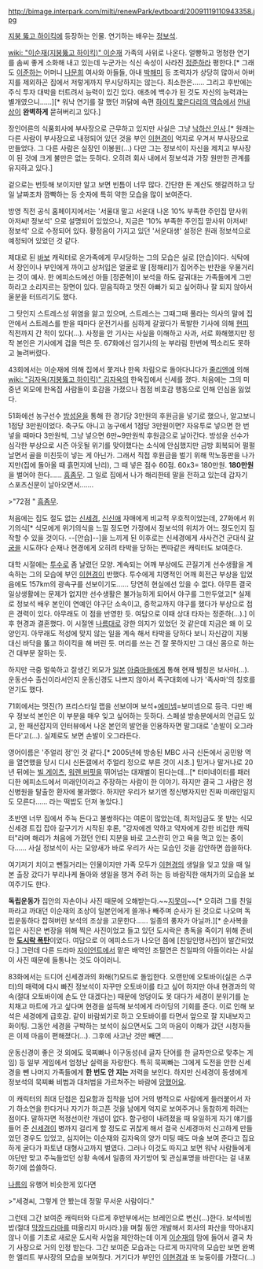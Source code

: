 http://bimage.interpark.com/milti/renewPark/evtboard/20091119110943358.jpg

[[지붕 뚫고 하이킥]]에 등장하는 인물. 연기하는 배우는 [[정보석]]. 

[[wiki: "이순재(지붕뚫고 하이킥)" 이순재]] 가족의 사위로 나온다. 얼빵하고 멍청한 연기를 솜씨 좋게 소화해 내고 있는데 누군가는 식신 속성이 사라진 [[정준하]]라 평한다.[* 그래도 [[이준하]]는 어머니 [[나문희]] 여사와 아들들, 아내 [[박해미]] 등 조력자가 상당히 많아서 아버지를 제외하곤 집에서 저렇게까지 무시당하지는 않는다. 최소한은...... 그리고 후반에는 주식 투자 대박을 터트려서 능력이 있긴 있다. 애초에 백수가 된 것도 자신의 능력과는 별개였으니......][* 워낙 연기를 잘 했던 까닭에 속편 [[하이킥 짧은다리의 역습]]에서 [[안내상]]이 '''완벽하게''' 묻혀버리고 있다.]

장인어른의 식품회사에 부사장으로 근무하고 있지만 사실은 그냥 [[낙하산 인사]].[* 원래는 다른 사람이 부사장으로 내정되어 있던 것을 부인 [[이현경]]이 억지로 우겨서 부사장으로 만들었다. 그 다른 사람은 실장인 이봉원(...) 다만 그는 정보석이 자신을 제치고 부사장이 된 것에 크게 불만은 없는 듯하다. 오히려 회사 내에서 정보석과 가장 원만한 관계를 유지하고 있다.] 

겉으로는 번듯해 보이지만 알고 보면 빈틈이 너무 많다. 간단한 돈 계산도 헷갈려하고 당일 날짜조차 깜빡하는 등 숫자에 특히 약한 모습을 많이 보여준다.

방영 직전 공식 홈페이지에서는 '서울대 말고 서운대 나온 10% 부족한 주인집 맏사위 아저씨! 정보석' 으로 설명되어 있었으나, 지금은 '10% 부족한 주인집 맏사위 아저씨! 정보석' 으로 수정되어 있다. 황정음이 가지고 있던 '서운대생' 설정은 원래 정보석으로 예정되어 있었던 것 같다.

제대로 된 [[바보]] 캐릭터로 온가족에게 무시당하는 그의 모습은 실로 [안습]이다. 식탁에서 장인이나 부인에게 까이고 상처입은 얼굴로 딸 [정해리]가 집어주는 반찬을 우물거리는 것이 예사. 한 에피소드에선 아들 [정준혁]이 보석을 하도 갈궈대는 가족들에게 그만하라고 소리지르는 장면이 있다. 
믿음직하고 멋진 아빠가 되고 싶어하나 잘 되지 않아서 울분을 터뜨리기도 했다.

그 탓인지 스트레스성 위염을 앓고 있으며, 스트레스는 그때그때 풀라는 의사의 말에 집안에서 스트레스를 받을 때마다 운전기사를 심하게 갈궜다가 폭발한 기사에 의해 [[현피]] 직전까지 간 적이 있다(…). 사정을 안 기사는 사실을 이해하고 사과, 서로 화해했지만 정작 본인은 기사에게 겁을 먹은 듯. 67화에선 임기사의 눈 부라림 한번에 찍소리도 못하고 눌려버렸다.

43회에서는 이순재에 의해 집에서 쫓겨나 한옥 차림으로 돌아다니다가 [[줄리엔]]에 의해 [[wiki: "김자옥(지붕뚫고 하이킥)" 김자옥]]의 한옥집에서 신세를 졌다. 처음에는 그의 미중년 외모에 한옥집 사람들이 호감을 가졌으나 점점 비호감 행동으로 인해 인심을 잃었다.

51화에선 농구선수 [[방성윤]]을 통해 한 경기당 3만원의 후원금을 넣기로 했으나, 알고보니 1점당 3만원이었다. 축구도 아니고 농구에서 1점당 3만원이면? 자유투로 넣으면 한 번 넣을 때마다 3만원씩, 그냥 넣으면 6만~9만원씩 후원금으로 날아간다. 방성윤 선수가 심각한 부상으로 시즌 아웃될 위기를 맞이했다는 소식에 안심했지만 금방 회복되어 펄펄 날면서 골을 미친듯이 넣는 게 아닌가. 그래서 직접 후원금을 벌기 위해 막노동판을 나가지만(집에 돌아올 때 흙먼지에 난리), 그 때 넣은 점수 60점. 60x3= 180만원. '''180만원'''을 벌어야 한다...... [[흠좀무]]. 그 일로 집에서 나가 해리한테 말을 전하고 있는데 갑자기 스포츠신문이 날아오면서.......

>"72점 "
[[흠좀무]].

처음에는 집도 절도 없는 [[신세경(지붕뚫고 하이킥)|신세경]], [[신신애]] 자매에게 비교적 우호적이었는데, 27화에서 위기의식[* 식모에게 위기의식을 느낄 정도면 가정에서 정보석의 위치가 어느 정도인지 짐작할 수 있을 것이다. --[안습]--]을 느끼게 된 이후로는 신세경에게 사사건건 군대식 [[갈굼]]을 시도하다 순재나 현경에게 오히려 타박을 당하는 찐따같은 캐릭터도 보여준다.

대학 시절에는 [[투수]]로 좀 날렸던 모양. 계속되는 어깨 부상에도 끈질기게 선수생활을 계속하는 그의 모습에 부인 [[이현경]]이 반했다. 투수에게 치명적인 어깨 회전근 부상을 입었음에도 157km의 광속구를 선보이기도...... 당연히 현실에선 있을 수 없다. 아무튼 결국 일상생활에는 문제가 없지만 선수생활은 불가능하게 되어서 야구를 그만두었고[* 실제로 정보석 배우 본인이 연예인 야구단 소속이고, 중학교까지 야구를 했다가 부상으로 접은 경력이 있다. 아무래도 이 점을 반영한 듯. 여담으로 이때 상대 타자는 정준하(…).] 이후 현경과 결혼했다. 이 시절엔 [[나름]]대로 강한 의지가 있었던 것 같은데 지금은 왜 이 모양인지. 아무래도 적성에 맞지 않는 일을 계속 해서 타박을 당하다 보니 자신감이 지붕 대신 바닥을 뚫고 하이킥을 해 버린 듯. 머리를 쓰는 건 잘 못하지만 그 대신 몸으로 하는 건 대부분 잘하는 듯.

하지만 극중 멀쑥하고 잘생긴 외모가 [[일본]] [[아줌마]]들에게 통해 현재 별칭은 보사마(…). 운동선수 출신이라서인지 운동신경도 나쁘지 않아서 족구대회에 나가 '족사마'의 칭호를 얻기도 했다.

71회에서는 멋진(?) 프리스타일 랩을 선보이며 보석+[[에미넴]]=보미넴으로 등극. 다만 배우 정보석 본인은 이 부분을 매우 잊고 싶어하는 듯하다. 스페셜 방송분에서의 언급도 있고, 한 패션잡지의 인터뷰에서 나온 본인의 발언을 인용하자면 말그대로 '손발이 오그라든다'고(…). 실제로도 보면 손발이 오그라든다.

영어이름은 '주얼리 정'인 것 같다.[* 2005년에 방송된 MBC 사극 신돈에서 공민왕 역을 열연했을 당시 디시 신돈갤에서 주얼리 정으로 부른 것이 시초.] 믿거나 말거나로 20년 뒤에는 [[빌 게이츠]], [[워렌 버핏]]을 뛰어넘는 대재벌이 된다는데...[* 터미네이터를 패러디한 에피소드에서 미래인이라고 주장하는 사람이 한 이야기. 하지만 결국 그 사람은 정신병원을 탈출한 환자에 불과했다. 하지만 우리가 보기엔 정신병자지만 진짜 미래인일지도 모른다...... 라는 떡밥도 던져 놓았다.]

초반엔 너무 집에서 주눅 든다고 불쌍하다는 여론이 많았는데, 최저임금도 못 받는 식모 신세경 트집 잡아 갈구기가 시작된 후론, "강자에겐 약하고 약자에게 강한 비겁한 캐릭터"라며 해리가 처음에 가졌던 안티 지분을 바로 고스란히 안고 욕을 먹고 있는 중이다...... 사실 정보석이 사는 모양새가 바로 우리가 사는 모습인 것을 감안하면 씁쓸하다.

여기저기 치이고 뺀질거리는 인물이지만 가족 모두가 [[이현경]]의 생일을 잊고 있을 때 일본 출장 갔다가 부리나케 돌아와 생일을 챙겨 주려 하는 등 바람직한 애처가의 모습을 보여주기도 한다. 

'''독립운동가''' 집안의 자손이나 사진 때문에 오해받는다.~~[[지못미]]~~[* 오히려 그를 친일파라고 까대던 이순재의 조상이 일본인에게 쓸개나 빼주며 순사가 된 것으로 나오며 독립운동하다 잡혀버린 보석의 조상을 고문한다...... 일종의 풍자가 아닐까.][* 순사복을 입은 사진은 변장을 위해 찍은 사진이었고 들고 있던 도시락은 총독을 죽이기 위해 준비한 '''[[윤봉길|도시락 폭탄]]'''이었다. 여담으로 이 에피소드가 나오던 쯤에 [친일인명사전]이 발간되었다.] 그런데 다른 드라마 [[자이언트(드라마)|자이언트]]에서 맡은 배역인 조필연은 친일파의 아들이라는 사실이 사진 때문에 들통나는 것도 아이러니.

83화에서는 드디어 신세경과의 화해(?)모드로 돌입한다. 오랜만에 오토바이(실은 스쿠터)의 매력에 다시 빠진 정보석이 자꾸만 오토바이를 타고 싶어 하지만 아내 현경과의 약속(절대 오토바이에 손도 안 대겠다는) 때문에 엉덩이도 못 대다가 세경이 분위기를 눈치채고 마트에 가고 싶다며 현경을 설득해 보석에게 라이딩의 기회를 준다. 이로 인해 보석은 세경에게 급호감. 같이 바람쐬기로 하고 오토바이를 타면서 앞으로 잘 지내보자고 화이팅. 그동안 세경을 구박하는 보석이 싫으면서도 그의 마음이 이해가 갔던 시청자들은 이제 마음이 편해졌다(…). 그후에 사고난 것만 빼면......

운동신경이 좋은 것 외에도 묵찌빠나 이구동성(네 글자 단어를 한 글자만으로 맞추는 게임) 등 일부 게임에서 엄청난 실력을 자랑한다. 특히 묵찌빠는 그에게 도전을 안한 신세경을 뺀 나머지 가족들에게 '''한 번도 안 지는''' 저력을 보인다. 하지만 신세경이 동생에게 정보석의 묵찌빠 비법과 대처법을 가르쳐주는 바람에 [[망했어요]].

이 캐릭터의 최대 단점은 집요함과 집착을 넘어 거의 병적으로 사람에게 들러붙어서 자기 하소연을 한다거나 자기가 하고픈 것을 남에게 억지로 보여주거나 동참하게 하려는 점이다. 말하자면 적정선이란 개념이 없다. 함구령이 내려졌을 때 유일하게 자기 얘기를 들어 준 [[신세경(지붕뚫고 하이킥)|신세경]]이 병까지 걸리게 할 정도로 귀찮게 해서 결국 신세경마저 신고하게 만들었던 경우도 있었고, 심지어는 이순재와 김자옥의 양가 미팅 때도 마술 보여 준다고 집요하게 굴다가 파토낸 대형사고까지 벌였다. 그러나 이것도 따지고 보면 워낙 사람들에게 야단만 맞고 주눅들었던 상황 속에서 일종의 자기방어 및 관심표명을 바란다는 걸 내포하기에 씁쓸하다.

[[나름]]의 유행어 비슷한게 있다면

>"세경씨, 그렇게 안 봤는데 정말 무서운 사람이다."

그런데 그간 보여준 캐릭터와 다르게 후반부에서는 브레인으로 변신(...)한다. 보석비빔밥(절대 [[막장드라마]]를 떠올리지 마시라.)을 며칠 동안 개발해서 회사의 파산을 막아내지 않나 이를 기초로 새로운 도시락 사업을 제안하는데 이게 [[이순재]]의 맘에 들어서 결국 차기 사장으로 거의 인정 받는다. 그간 보여준 모습과는 다르게 마지막의 모습만 보면 완벽한 엘리트 부사장의 모습을 보여줬다. 거기다가 부인인 [[이현경]]과 또 늦둥이를 가졌다(...)
